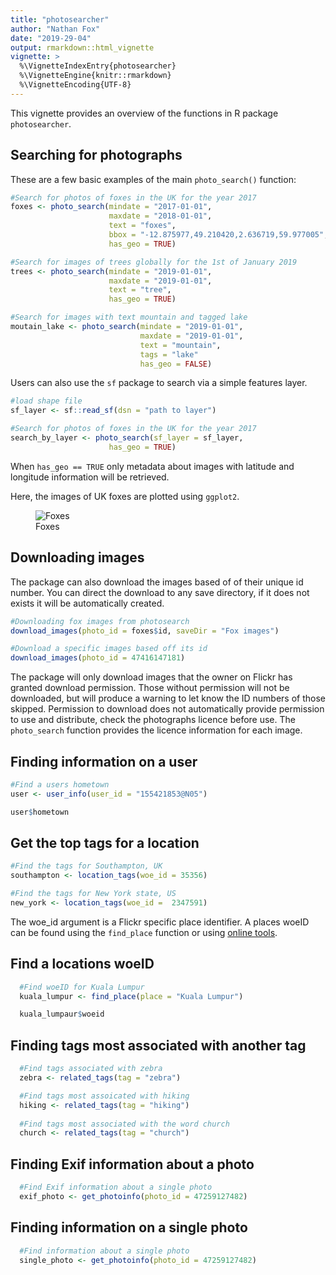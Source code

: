 ```yaml
---
title: "photosearcher"
author: "Nathan Fox"
date: "2019-29-04"
output: rmarkdown::html_vignette
vignette: >
  %\VignetteIndexEntry{photosearcher}
  %\VignetteEngine{knitr::rmarkdown}
  %\VignetteEncoding{UTF-8}
---
```


This vignette provides an overview of the functions in R package `photosearcher`.

## Searching for photographs
These are a few basic examples of the main `photo_search()` function:

```r
#Search for photos of foxes in the UK for the year 2017
foxes <- photo_search(mindate = "2017-01-01",
                      maxdate = "2018-01-01",
                      text = "foxes",
                      bbox = "-12.875977,49.210420,2.636719,59.977005",
                      has_geo = TRUE)  

#Search for images of trees globally for the 1st of January 2019
trees <- photo_search(mindate = "2019-01-01",
                      maxdate = "2019-01-01",
                      text = "tree",
                      has_geo = TRUE)

#Search for images with text mountain and tagged lake
moutain_lake <- photo_search(mindate = "2019-01-01",
                             maxdate = "2019-01-01",
                             text = "mountain",
                             tags = "lake"
                             has_geo = FALSE)
```

Users can also use the `sf` package to search via a simple features layer.

```r
#load shape file
sf_layer <- sf::read_sf(dsn = "path to layer")

#Search for photos of foxes in the UK for the year 2017
search_by_layer <- photo_search(sf_layer = sf_layer,
                      has_geo = TRUE) 
```

When `has_geo == TRUE` only metadata about images with latitude and longitude information will be retrieved. 

Here, the images of UK foxes are plotted using `ggplot2`. 

![Foxes](https://github.com/nfox29/photosearcher/blob/master/images/foxes.png?raw=true)

## Downloading images
The package can also download the images based of of their unique id number. You can direct the download to any save directory, if it does not exists it will be automatically created.
```r
#Downloading fox images from photosearch
download_images(photo_id = foxes$id, saveDir = "Fox images")

#Download a specific images based off its id
download_images(photo_id = 47416147181)
```
The package will only download images that the owner on Flickr has granted download permission. Those without permission will not be downloaded, but will produce a warning to let know the ID numbers of those skipped. Permission to download does not automatically provide permission to use and distribute, check the photographs licence before use. The `photo_search` function provides the licence information for each image.

## Finding information on a user
```r
#Find a users hometown
user <- user_info(user_id = "155421853@N05")

user$hometown
```

## Get the top tags for a location
```r
#Find the tags for Southampton, UK
southampton <- location_tags(woe_id = 35356)

#Find the tags for New York state, US
new_york <- location_tags(woe_id = 	2347591)
```
The woe_id argument is a Flickr specific place identifier. A places woeID can be found using the `find_place` function or using [online tools](http://woeid.rosselliot.co.nz/). 

## Find a locations woeID
```r
  #Find woeID for Kuala Lumpur
  kuala_lumpur <- find_place(place = "Kuala Lumpur")

  kuala_lumpaur$woeid
```

## Finding tags most associated with another tag
```r
  #Find tags associated with zebra
  zebra <- related_tags(tag = "zebra")

  #Find tags most assoicated with hiking
  hiking <- related_tags(tag = "hiking")
  
  #Find tags most associated with the word church
  church <- related_tags(tag = "church")

```

## Finding Exif information about a photo
```r
  #Find Exif information about a single photo
  exif_photo <- get_photoinfo(photo_id = 47259127482)
```

## Finding information on a single photo
```r
  #Find information about a single photo
  single_photo <- get_photoinfo(photo_id = 47259127482)
```
